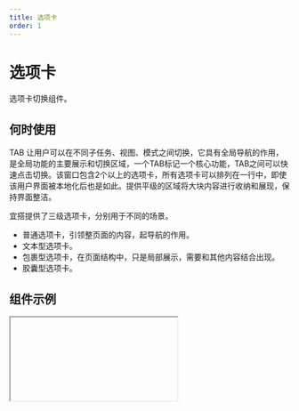 ```yaml
---
title: 选项卡
order: 1
---
```


# 选项卡
选项卡切换组件。

## 何时使用
TAB 让用户可以在不同子任务、视图、模式之间切换，它具有全局导航的作用，是全局功能的主要展示和切换区域，一个TAB标记一个核心功能，TAB之间可以快速点击切换。该窗口包含2个以上的选项卡，所有选项卡可以排列在一行中，即使该用户界面被本地化后也是如此。提供平级的区域将大块内容进行收纳和展现，保持界面整洁。

宜搭提供了三级选项卡，分别用于不同的场景。

* 普通选项卡，引领整页面的内容，起导航的作用。
* 文本型选项卡。
* 包裹型选项卡，在页面结构中，只是局部展示，需要和其他内容结合出现。
* 胶囊型选项卡。

## 组件示例

<Iframe url="https://pre-yida-performance3.alibaba-inc.com/developer/tabs-layout-v2?isRenderNav=false" />

## 组件属性
| 属性名   |  属性code  | 类型 | 数据示例  | 动态属性 | 备注 |
| :--- | :--- | :--- | :--- | :--- | :--- |
| 选项 | items | Array  | [{ disabled: false, primaryKey: "2", title: "标签项 2" }] | 否 | 可以设置默认激活选项、禁用选项和标签名 |
| 形态 | shape | String | 普通型 | 否 | 可选项有普通型，包裹型，文本型，胶囊型等 |
| 大小 | size | String | 正常 | 否 | 可选项有小，正常 |
| 选项卡过多时的滑动模式 | excessMode | String | 滑动 | 否 | 可选项为滑动、下拉 |
| 导航选项卡的位置 | tabPosition | String | 上 | 否 | 可选项为上、下、左、右 |
| 选项卡切换时 | onChange | function | `function onChange(activeIndex, key){ console.log(activeIndex, key); }` | 否 |  |